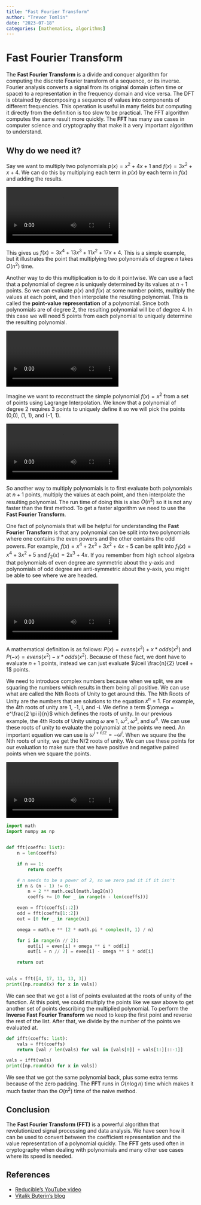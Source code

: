 ```yaml
---
title: "Fast Fourier Transform"
author: "Trevor Tomlin"
date: "2023-07-18"
categories: [mathematics, algorithms]
---
```


# Fast Fourier Transform
The **Fast Fourier Transform** is a divide and conquer algorithm for computing the discrete Fourier transform of a sequence, or its inverse. Fourier analysis converts a signal from its original domain (often time or space) to a representation in the frequency domain and vice versa. The DFT is obtained by decomposing a sequence of values into components of different frequencies. This operation is useful in many fields but computing it directly from the definition is too slow to be practical. The FFT algorithm computes the same result more quickly. The **FFT** has many use cases in computer science and cryptography that make it a very important algorithm to understand.

## Why do we need it?
Say we want to multiply two polynomials $p(x) = x^2 + 4x + 1$ and $f(x) = 3x^2 + x + 4$. We can do this by multiplying each term in $p(x)$ by each term in $f(x)$ and adding the results. 

![](videos/MultiplyPolynomials.mp4)

This gives us $f(x) = 3x^4 + 13x^3 + 11x^2 + 17x + 4$. This is a simple example, but it illustrates the point that multiplying two polynomials of degree $n$ takes $O(n^2)$ time.

Another way to do this multiplication is to do it pointwise. We can use a fact that a polynomial of degree $n$ is uniquely determined by its values at $n+1$ points. So we can evaluate $p(x)$ and $f(x)$ at some number points, multiply the values at each point, and then interpolate the resulting polynomial. This is called the **point-value representation** of a polynomial. Since both polynomials are of degree 2, the resulting polynomial will be of degree 4. In this case we will need 5 points from each polynomial to uniquely determine the resulting polynomial.

![](videos/MultiplyPolynomialsPointwise.mp4)

Imagine we want to reconstruct the simple polynomial $f(x) = x^2$ from a set of points using Lagrange Interpolation. We know that a polynomial of degree 2 requires 3 points to uniquely define it so we will pick the points (0,0), (1, 1), and (-1, 1).

![](videos/LagrangeInterpolation.mp4)

So another way to multiply polynomials is to first evaluate both polynomials at $n+1$ points, multiply the values at each point, and then interpolate the resulting polynomial. The run time of doing this is also $O(n^2)$ so it is not any faster than the first method. To get a faster algorithm we need to use the **Fast Fourier Transform**.

One fact of polynomials that will be helpful for understanding the **Fast Fourier Transform** is that any polynomial can be split into two polynomials where one contains the even powers and the other contains the odd powers. For example, $f(x) = x^4 + 2x^3 + 3x^2 + 4x + 5$ can be split into $f_1(x) = x^4 + 3x^2 + 5$ and $f_2(x) = 2x^3 + 4x$. If you remember from high school algebra that polynomials of even degree are symmetric about the y-axis and polynomials of odd degree are anti-symmetric about the y-axis, you might be able to see where we are headed.

![](videos/EvenAndOddPoints.mp4)

A mathematical definition is as follows: $P(x) = evens(x^2) + x * odds(x^2)$ and $P(-x) = evens(x^2) - x * odds(x^2)$. Because of these fact, we dont have to evaluate $n+1$ points, instead we can just evaluate $\lceil \frac{n}{2} \rceil + 1$ points.

We need to introduce complex numbers because when we split, we are squaring the numbers which results in them being all positive. We can use what are called the Nth Roots of Unity to get around this. The Nth Roots of Unity are the numbers that are solutions to the equation $x^n = 1$. For example, the 4th roots of unity are 1, -1, i, and -i. We define a term $\omega = e^\frac{2 \pi i}{n}$ which defines the roots of unity. In our previous example, the 4th Roots of Unity using $\omega$ are 1, $\omega^2$, $\omega^3$, and $\omega^4$. We can use these roots of unity to evaluate the polynomial at the points we need. An important equation we can use is $\omega^{i+n/2} = -\omega^i$. When we square the the Nth roots of unity, we get the N/2 roots of unity. We can use these points for our evaluation to make sure that we have positive and negative paired points when we square the points.

![](videos/RootsOfUnity.mp4)

```python
import math
import numpy as np


def fft(coeffs: list):
    n = len(coeffs)

    if n == 1:
        return coeffs

    # n needs to be a power of 2, so we zero pad it if it isn't
    if n & (n - 1) != 0:
        n = 2 ** math.ceil(math.log2(n))
        coeffs += [0 for _ in range(n - len(coeffs))]

    even = fft(coeffs[::2])
    odd = fft(coeffs[1::2])
    out = [0 for _ in range(n)]

    omega = math.e ** (2 * math.pi * complex(0, 1) / n)

    for i in range(n // 2):
        out[i] = even[i] + omega ** i * odd[i]
        out[i + n // 2] = even[i] - omega ** i * odd[i]

    return out
        

vals = fft([4, 17, 11, 13, 3])
print([np.round(x) for x in vals])
```

We can see that we got a list of points evaluated at the roots of unity of the function. At this point, we could multiply the points like we saw above to get another set of points describing the multiplied polynomial. To perform the **Inverse Fast Fourier Transform** we need to keep the first point and reverse the rest of the list. After that, we divide by the number of the points we evaluated at.

```python
def ifft(coeffs: list):
    vals = fft(coeffs)
    return [val / len(vals) for val in [vals[0]] + vals[1:][::-1]]

vals = ifft(vals)
print([np.round(x) for x in vals])
```

We see that we got the same polynomial back, plus some extra terms because of the zero padding. The **FFT** runs in $O(n \log{n})$ time which makes it much faster than the $O(n^2)$ time of the naive method.

## Conclusion
The **Fast Fourier Transform (FFT)** is a powerful algorithm that revolutionized signal processing and data analysis. We have seen how it can be used to convert between the coefficient representation and the value representation of a polynomial quickly. The **FFT** gets used often in cryptography when dealing with polynomials and many other use cases where its speed is needed.

## References
* [Reducible's YouTube video](https://www.youtube.com/watch?v=h7apO7q16V0)
* [Vitalik Buterin's blog](https://vitalik.ca/general/2019/05/12/fft.html)